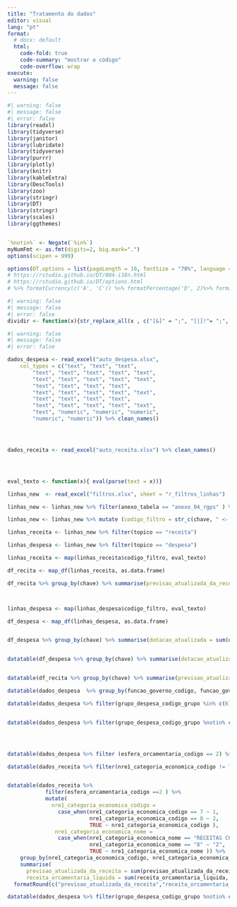 ```yaml
---
title: "Tratamento do dados"
editor: visual
lang: "pt"
format:
  # docx: default
  html:
    code-fold: true
    code-summary: "mostrar o código"
    code-overflow: wrap
execute:
  warning: false
  message: false
---
```


```r
#| warning: false
#| message: false
#| error: false
library(readxl)
library(tidyverse)
library(janitor)
library(lubridate)
library(tidyverse)
library(purrr)
library(plotly)
library(knitr)
library(kableExtra)
library(DescTools)
library(zoo)
library(stringr)
library(DT)
library(stringr)
library(scales)
library(ggthemes)


`%notin%` <- Negate(`%in%`)
myNumFmt <- as.fmt(digits=2, big.mark=".")
options(scipen = 999)

options(DT.options = list(pageLength = 10, fontSize = "70%", language = list(url = '//cdn.datatables.net/plug-ins/1.10.11/i18n/Portuguese.json')))
# https://rstudio.github.io/DT/004-i18n.html
# https://rstudio.github.io/DT/options.html
# %>% formatCurrency(c('A', 'C')) %>% formatPercentage('D', 2)%>% formatRound('E', 3)
```

```r
#| warning: false
#| message: false
#| error: false
dividir <- function(x){str_replace_all(x , c("[&]" = ";", "[|]!"= ";", "[&]!"= ";", "[|]"= ";"))}


```

```r
#| warning: false
#| message: false
#| error: false

dados_despesa <- read_excel("auto_despesa.xlsx", 
    col_types = c("text", "text", "text", 
        "text", "text", "text", "text", "text", 
        "text", "text", "text", "text", "text", 
        "text", "text", "text", "text", 
        "text", "text", "text", "text", "text", 
        "text", "text", "text", "text", 
        "text", "text", "text", "text", "text", 
        "text", "numeric", "numeric", "numeric", 
        "numeric", "numeric")) %>% clean_names()




dados_receita <- read_excel("auto_receita.xlsx") %>% clean_names()




eval_texto <- function(x){ eval(parse(text = x))}

linhas_new  <- read_excel("filtros.xlsx", sheet = "r_filtros_linhas") 

linhas_new <- linhas_new %>% filter(anexo_tabela == "anexo_04_rgps" ) %>% mutate (chave = str_c(demonstrativo,"_",anexo_tabela,"_", topico, "_",item_r))

linhas_new <- linhas_new %>% mutate (codigo_filtro = str_c(chave, " <-  dados_",topico," %>% ",filtro ," %>%  mutate (chave = ' ", chave,"')"))

linhas_receita <- linhas_new %>% filter(topico == "receita")

linhas_despesa <- linhas_new %>% filter(topico == "despesa")

linhas_receita <- map(linhas_receita$codigo_filtro, eval_texto)

df_recita <- map_df(linhas_receita, as.data.frame)

df_recita %>% group_by(chave) %>% summarise(previsao_atualizada_da_receita = sum(previsao_atualizada_da_receita, na.rm = TRUE), receita_orcamentaria_liquida = sum(receita_orcamentaria_liquida, na.rm = TRUE)) %>% kable( digits = 2, format.args = list(big.mark = ".", decimal.mark = ","))



linhas_despesa <- map(linhas_despesa$codigo_filtro, eval_texto)

df_despesa <- map_df(linhas_despesa, as.data.frame)


df_despesa %>% group_by(chave) %>% summarise(dotacao_atualizada = sum(dotacao_atualizada, na.rm = TRUE), despesas_empenhadas_controle_empenho = sum(despesas_empenhadas_controle_empenho, na.rm = TRUE))%>% kable(  digits = getOption("digits"), format.args = list(big.mark = ".", decimal.mark = ","))


datatable(df_despesa %>% group_by(chave) %>% summarise(dotacao_atualizada = sum(dotacao_atualizada, na.rm = TRUE)/1000, despesas_empenhadas_controle_empenho = sum(despesas_empenhadas_controle_empenho, na.rm = TRUE)/1000))%>% formatRound(c("dotacao_atualizada","despesas_empenhadas_controle_empenho"), 0, mark = ".", dec.mark = "," )


datatable(df_recita %>% group_by(chave) %>% summarise(previsao_atualizada_da_receita = sum(previsao_atualizada_da_receita, na.rm = TRUE)/1000, receita_orcamentaria_liquida = sum(receita_orcamentaria_liquida, na.rm = TRUE)/1000))%>% formatRound(c("previsao_atualizada_da_receita","receita_orcamentaria_liquida"), 0, mark = ".", dec.mark = "," )

```

```r
datatable(dados_despesa  %>% group_by(funcao_governo_codigo, funcao_governo_nome) %>% summarise(dotacao_atualizada = sum(dotacao_atualizada, na.rm = TRUE), despesas_empenhadas_controle_empenho = sum(despesas_empenhadas_controle_empenho, na.rm = TRUE),despesas_liquidadas_controle_empenho = sum(despesas_liquidadas_controle_empenho, na.rm = TRUE)))%>% formatRound(c("dotacao_atualizada","despesas_empenhadas_controle_empenho", "despesas_liquidadas_controle_empenho"), 0, mark = ".", dec.mark = "," )

datatable(dados_despesa %>% filter(grupo_despesa_codigo_grupo %in% c(6) & fonte_recursos_codigo == 443 & elemento_despesa_codigo %in% c(76,77) & subfuncao_governo_codigo %in% c(841,842,843,844,846) ) %>% group_by(funcao_governo_codigo, funcao_governo_nome) %>% summarise(dotacao_atualizada = -sum(dotacao_atualizada, na.rm = TRUE), despesas_empenhadas_controle_empenho = -sum(despesas_empenhadas_controle_empenho, na.rm = TRUE),despesas_liquidadas_controle_empenho = -sum(despesas_liquidadas_controle_empenho, na.rm = TRUE)))%>% formatRound(c("dotacao_atualizada","despesas_empenhadas_controle_empenho", "despesas_liquidadas_controle_empenho"), 0, mark = ".", dec.mark = "," )


datatable(dados_despesa %>% filter(grupo_despesa_codigo_grupo %notin% c(6)| fonte_recursos_codigo != 443 | elemento_despesa_codigo %notin% c(76,77) | subfuncao_governo_codigo %notin% c(841,842,843,844,846) ) %>% group_by(funcao_governo_codigo, funcao_governo_nome) %>% summarise(dotacao_atualizada = sum(dotacao_atualizada, na.rm = TRUE), despesas_empenhadas_controle_empenho = sum(despesas_empenhadas_controle_empenho, na.rm = TRUE),despesas_liquidadas_controle_empenho = sum(despesas_liquidadas_controle_empenho, na.rm = TRUE)))%>% formatRound(c("dotacao_atualizada","despesas_empenhadas_controle_empenho", "despesas_liquidadas_controle_empenho"), 0, mark = ".", dec.mark = "," )





```

```r

datatable(dados_despesa %>% filter (esfera_orcamentaria_codigo == 2) %>% group_by(grupo_despesa_codigo_grupo, grupo_despesa_nome) %>% summarise(dotacao_atualizada = sum(dotacao_atualizada, na.rm = TRUE), despesas_empenhadas_controle_empenho = sum(despesas_empenhadas_controle_empenho, na.rm = TRUE),despesas_liquidadas_controle_empenho = sum(despesas_liquidadas_controle_empenho, na.rm = TRUE)))%>% formatRound(c("dotacao_atualizada","despesas_empenhadas_controle_empenho", "despesas_liquidadas_controle_empenho"), 0, mark = ".", dec.mark = "," )

```

```r
datatable(dados_receita %>% filter(nre1_categoria_economica_codigo != 7)  %>% group_by(nre1_categoria_economica_codigo, nre1_categoria_economica_nome , nre2_origem_receita_codigo_origem, nre2_origem_receita_nome) %>% summarise(previsao_atualizada_da_receita = sum(previsao_atualizada_da_receita, na.rm = TRUE)/1000, receita_orcamentaria_liquida = sum(receita_orcamentaria_liquida, na.rm = TRUE)/1000))%>% formatRound(c("previsao_atualizada_da_receita","receita_orcamentaria_liquida"), 0, mark = ".", dec.mark = "," )


datatable(dados_receita %>%
            filter(esfera_orcamentaria_codigo ==2 ) %>% 
            mutate(
              nre1_categoria_economica_codigo = 
                case_when(nre1_categoria_economica_codigo == 7 ~ 1,
                          nre1_categoria_economica_codigo == 8 ~ 2,
                          TRUE ~ nre1_categoria_economica_codigo ),
               nre1_categoria_economica_nome = 
                case_when(nre1_categoria_economica_nome == "RECEITAS CORRENTES-INTRA" ~ "RECEITAS CORRENTES",
                          nre1_categoria_economica_nome == "8" ~ "2",
                          TRUE ~ nre1_categoria_economica_nome )) %>% 
    group_by(nre1_categoria_economica_codigo, nre1_categoria_economica_nome, nre2_origem_receita_codigo_origem) %>% 
    summarise(
      previsao_atualizada_da_receita = sum(previsao_atualizada_da_receita, na.rm = TRUE)/1000,
      receita_orcamentaria_liquida = sum(receita_orcamentaria_liquida, na.rm = TRUE)/1000))%>%
  formatRound(c("previsao_atualizada_da_receita","receita_orcamentaria_liquida"), 0, mark = ".", dec.mark = "," )
```

```r
datatable(dados_despesa %>% filter(grupo_despesa_codigo_grupo %notin% c(6)| fonte_recursos_codigo != 443 | elemento_despesa_codigo %notin% c(76,77) | subfuncao_governo_codigo %notin% c(841,842,843,844,846) ) %>% group_by(funcao_governo_codigo, funcao_governo_nome, subfuncao_governo_codigo, subfuncao_governo_nome) %>% summarise(dotacao_atualizada = sum(dotacao_atualizada, na.rm = TRUE), despesas_empenhadas_controle_empenho = sum(despesas_empenhadas_controle_empenho, na.rm = TRUE),despesas_liquidadas_controle_empenho = sum(despesas_liquidadas_controle_empenho, na.rm = TRUE)))%>% formatRound(c("dotacao_atualizada","despesas_empenhadas_controle_empenho", "despesas_liquidadas_controle_empenho"), 0, mark = ".", dec.mark = "," )

```

